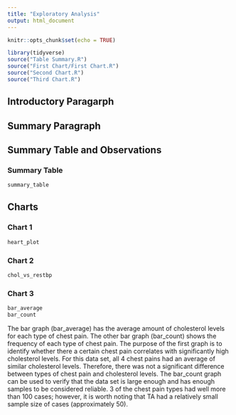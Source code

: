 ```yaml
---
title: "Exploratory Analysis"
output: html_document
---
```


```r
knitr::opts_chunk$set(echo = TRUE)
```

```r
library(tidyverse)
source("Table Summary.R")
source("First Chart/First Chart.R")
source("Second Chart.R")
source("Third Chart.R")
```
## Introductory Paragarph


## Summary Paragraph 


## Summary Table and Observations

### Summary Table
``` r
summary_table
```


## Charts

### Chart 1
``` r
heart_plot
```

### Chart 2
``` r
chol_vs_restbp
```


### Chart 3
``` r
bar_average
bar_count
```

The bar graph (bar_average) has the average amount of 
cholesterol levels for each type of chest pain. The other 
bar graph (bar_count) shows the frequency of each type of 
chest pain. The purpose of the first graph is to identify 
whether there a certain chest pain correlates with 
significantly high cholesterol levels. For this data set, 
all 4 chest pains had an average of similar cholesterol levels. 
Therefore, there was not a significant difference between 
types of chest pain and cholesterol levels. The bar_count 
graph can be used to verify that the data set is large 
enough and has enough samples to be considered reliable. 
3 of the chest pain types had well more than 100 cases; 
however, it is worth noting that TA had a relatively 
small sample size of cases (approximately 50). 

